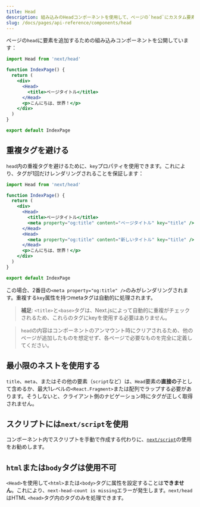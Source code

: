 ```yaml
---
title: Head
description: 組み込みのHeadコンポーネントを使用して、ページの`head`にカスタム要素を追加します。
slug: /docs/pages/api-reference/components/head
---
```


ページの`head`に要素を追加するための組み込みコンポーネントを公開しています：

```jsx
import Head from 'next/head'

function IndexPage() {
  return (
    <div>
      <Head>
        <title>ページタイトル</title>
      </Head>
      <p>こんにちは、世界！</p>
    </div>
  )
}

export default IndexPage
```

## 重複タグを避ける

`head`内の重複タグを避けるために、`key`プロパティを使用できます。これにより、タグが1回だけレンダリングされることを保証します：

```jsx
import Head from 'next/head'

function IndexPage() {
  return (
    <div>
      <Head>
        <title>ページタイトル</title>
        <meta property="og:title" content="ページタイトル" key="title" />
      </Head>
      <Head>
        <meta property="og:title" content="新しいタイトル" key="title" />
      </Head>
      <p>こんにちは、世界！</p>
    </div>
  )
}

export default IndexPage
```

この場合、2番目の`<meta property="og:title" />`のみがレンダリングされます。重複する`key`属性を持つmetaタグは自動的に処理されます。

> **補足**: `<title>`と`<base>`タグは、Next.jsによって自動的に重複がチェックされるため、これらのタグにkeyを使用する必要はありません。

> `head`の内容はコンポーネントのアンマウント時にクリアされるため、他のページが追加したものを想定せず、各ページで必要なものを完全に定義してください。

## 最小限のネストを使用する

`title`、`meta`、またはその他の要素（`script`など）は、`Head`要素の**直接の**子として含めるか、最大1レベルの`<React.Fragment>`または配列でラップする必要があります。そうしないと、クライアント側のナビゲーション時にタグが正しく取得されません。

## スクリプトには`next/script`を使用

コンポーネント内でスクリプトを手動で作成する代わりに、[`next/script`](/docs/pages/guides/scripts)の使用をお勧めします。

## `html`または`body`タグは使用不可

`<Head>`を使用して`<html>`または`<body>`タグに属性を設定することは**できません**。これにより、`next-head-count is missing`エラーが発生します。`next/head`はHTML `<head>`タグ内のタグのみを処理できます。
